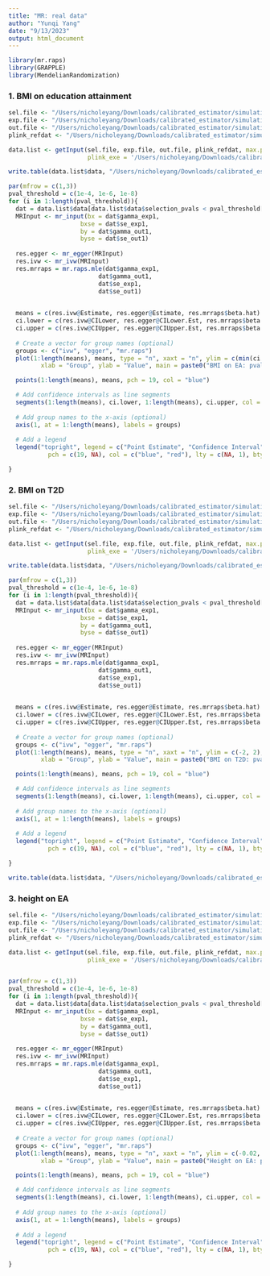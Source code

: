 ```yaml
---
title: "MR: real data"
author: "Yunqi Yang"
date: "9/13/2023"
output: html_document
---
```


```r
library(mr.raps)
library(GRAPPLE)
library(MendelianRandomization)
```

### 1. BMI on education attainment

```r
sel.file <- "/Users/nicholeyang/Downloads/calibrated_estimator/simulation/real_data/BMI-giant17eu.csv"
exp.file <- "/Users/nicholeyang/Downloads/calibrated_estimator/simulation/real_data/BMI-ukb.csv"
out.file <- "/Users/nicholeyang/Downloads/calibrated_estimator/simulation/real_data/GWAS_EA_excl23andMe.txt"
plink_refdat <- "/Users/nicholeyang/Downloads/calibrated_estimator/simulation/real_data/data_maf0.01_rs_ref/data_maf0.01_rs_ref"

data.list <- getInput(sel.file, exp.file, out.file, plink_refdat, max.p.thres = 0.1, 
                      plink_exe = '/Users/nicholeyang/Downloads/calibrated_estimator/simulation/real_data/plink_mac_20230116/plink')

```

```r
write.table(data.list$data, "/Users/nicholeyang/Downloads/calibrated_estimator/simulation/dat_ukb/bmi_ea.txt")
```

```r
par(mfrow = c(1,3))
pval_threshold = c(1e-4, 1e-6, 1e-8)
for (i in 1:length(pval_threshold)){
  dat = data.list$data[data.list$data$selection_pvals < pval_threshold[i], ]
  MRInput <- mr_input(bx = dat$gamma_exp1,
                    bxse = dat$se_exp1,
                    by = dat$gamma_out1,
                    byse = dat$se_out1)
  
  res.egger <- mr_egger(MRInput)
  res.ivw <- mr_ivw(MRInput)
  res.mrraps = mr.raps.mle(dat$gamma_exp1,
                         dat$gamma_out1, 
                         dat$se_exp1, 
                         dat$se_out1)
  

  means = c(res.ivw@Estimate, res.egger@Estimate, res.mrraps$beta.hat)
  ci.lower = c(res.ivw@CILower, res.egger@CILower.Est, res.mrraps$beta.hat - 1.96*res.mrraps$beta.se)
  ci.upper = c(res.ivw@CIUpper, res.egger@CIUpper.Est, res.mrraps$beta.hat + 1.96*res.mrraps$beta.se) 
    
  # Create a vector for group names (optional)
  groups <- c("ivw", "egger", "mr.raps")
  plot(1:length(means), means, type = "n", xaxt = "n", ylim = c(min(ci.lower), max(ci.upper) + 0.1),
         xlab = "Group", ylab = "Value", main = paste0("BMI on EA: pval=",pval_threshold[i]))

  points(1:length(means), means, pch = 19, col = "blue")

  # Add confidence intervals as line segments
  segments(1:length(means), ci.lower, 1:length(means), ci.upper, col = "red")
    
  # Add group names to the x-axis (optional)
  axis(1, at = 1:length(means), labels = groups)
    
  # Add a legend
  legend("topright", legend = c("Point Estimate", "Confidence Interval"), 
           pch = c(19, NA), col = c("blue", "red"), lty = c(NA, 1), bty = "n")

}
```



### 2. BMI on T2D

```r
sel.file <- "/Users/nicholeyang/Downloads/calibrated_estimator/simulation/real_data/BMI-giant17eu.csv"
exp.file <- "/Users/nicholeyang/Downloads/calibrated_estimator/simulation/real_data/BMI-ukb.csv"
out.file <- "/Users/nicholeyang/Downloads/calibrated_estimator/simulation/real_data/T2D-diagram12-Im.csv"
plink_refdat <- "/Users/nicholeyang/Downloads/calibrated_estimator/simulation/real_data/data_maf0.01_rs_ref/data_maf0.01_rs_ref"

data.list <- getInput(sel.file, exp.file, out.file, plink_refdat, max.p.thres = 0.01, 
                      plink_exe = '/Users/nicholeyang/Downloads/calibrated_estimator/simulation/real_data/plink_mac_20230116/plink')

```

```r
write.table(data.list$data, "/Users/nicholeyang/Downloads/calibrated_estimator/simulation/dat_ukb/bmi_t2d.txt")
```


```r
par(mfrow = c(1,3))
pval_threshold = c(1e-4, 1e-6, 1e-8)
for (i in 1:length(pval_threshold)){
  dat = data.list$data[data.list$data$selection_pvals < pval_threshold[i], ]
  MRInput <- mr_input(bx = dat$gamma_exp1,
                    bxse = dat$se_exp1,
                    by = dat$gamma_out1,
                    byse = dat$se_out1)
  
  res.egger <- mr_egger(MRInput)
  res.ivw <- mr_ivw(MRInput)
  res.mrraps = mr.raps.mle(dat$gamma_exp1,
                         dat$gamma_out1, 
                         dat$se_exp1, 
                         dat$se_out1)
  

  means = c(res.ivw@Estimate, res.egger@Estimate, res.mrraps$beta.hat)
  ci.lower = c(res.ivw@CILower, res.egger@CILower.Est, res.mrraps$beta.hat - 1.96*res.mrraps$beta.se)
  ci.upper = c(res.ivw@CIUpper, res.egger@CIUpper.Est, res.mrraps$beta.hat + 1.96*res.mrraps$beta.se) 
    
  # Create a vector for group names (optional)
  groups <- c("ivw", "egger", "mr.raps")
  plot(1:length(means), means, type = "n", xaxt = "n", ylim = c(-2, 2),
         xlab = "Group", ylab = "Value", main = paste0("BMI on T2D: pval=",pval_threshold[i])) 

  points(1:length(means), means, pch = 19, col = "blue")

  # Add confidence intervals as line segments
  segments(1:length(means), ci.lower, 1:length(means), ci.upper, col = "red")
    
  # Add group names to the x-axis (optional)
  axis(1, at = 1:length(means), labels = groups)
    
  # Add a legend
  legend("topright", legend = c("Point Estimate", "Confidence Interval"), 
           pch = c(19, NA), col = c("blue", "red"), lty = c(NA, 1), bty = "n")

}
```

```r
write.table(data.list$data, "/Users/nicholeyang/Downloads/calibrated_estimator/simulation/dat_ukb/height_ea.txt")
```

### 3. height on EA

```r

sel.file <- "/Users/nicholeyang/Downloads/calibrated_estimator/simulation/real_data/Height-giant14.csv"
exp.file <- "/Users/nicholeyang/Downloads/calibrated_estimator/simulation/real_data/height-ukb.csv"
out.file <- "/Users/nicholeyang/Downloads/calibrated_estimator/simulation/real_data/GWAS_EA_excl23andMe.txt"
plink_refdat <- "/Users/nicholeyang/Downloads/calibrated_estimator/simulation/real_data/data_maf0.01_rs_ref/data_maf0.01_rs_ref"

data.list <- getInput(sel.file, exp.file, out.file, plink_refdat, max.p.thres = 0.01, 
                      plink_exe = '/Users/nicholeyang/Downloads/calibrated_estimator/simulation/real_data/plink_mac_20230116/plink')

```

```r

```

```r
par(mfrow = c(1,3))
pval_threshold = c(1e-4, 1e-6, 1e-8)
for (i in 1:length(pval_threshold)){
  dat = data.list$data[data.list$data$selection_pvals < pval_threshold[i], ]
  MRInput <- mr_input(bx = dat$gamma_exp1,
                    bxse = dat$se_exp1,
                    by = dat$gamma_out1,
                    byse = dat$se_out1)
  
  res.egger <- mr_egger(MRInput)
  res.ivw <- mr_ivw(MRInput)
  res.mrraps = mr.raps.mle(dat$gamma_exp1,
                         dat$gamma_out1, 
                         dat$se_exp1, 
                         dat$se_out1)
  

  means = c(res.ivw@Estimate, res.egger@Estimate, res.mrraps$beta.hat)
  ci.lower = c(res.ivw@CILower, res.egger@CILower.Est, res.mrraps$beta.hat - 1.96*res.mrraps$beta.se)
  ci.upper = c(res.ivw@CIUpper, res.egger@CIUpper.Est, res.mrraps$beta.hat + 1.96*res.mrraps$beta.se) 
    
  # Create a vector for group names (optional)
  groups <- c("ivw", "egger", "mr.raps")
  plot(1:length(means), means, type = "n", xaxt = "n", ylim = c(-0.02, 0.1),
         xlab = "Group", ylab = "Value", main = paste0("Height on EA: pval=",pval_threshold[i]))

  points(1:length(means), means, pch = 19, col = "blue")

  # Add confidence intervals as line segments
  segments(1:length(means), ci.lower, 1:length(means), ci.upper, col = "red")
    
  # Add group names to the x-axis (optional)
  axis(1, at = 1:length(means), labels = groups)
    
  # Add a legend
  legend("topright", legend = c("Point Estimate", "Confidence Interval"), 
           pch = c(19, NA), col = c("blue", "red"), lty = c(NA, 1), bty = "n")

}
```

